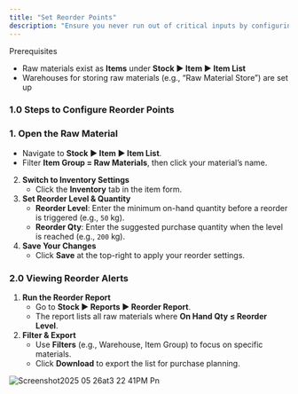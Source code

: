 ```yaml
---
title: "Set Reorder Points"
description: "Ensure you never run out of critical inputs by configuring reorder levels and quantities for your raw materials in the CGIC App."
---
```


<Info>
  Prerequisites

  - Raw materials exist as **Items** under **Stock ▶️ Item ▶️ Item List**
  - Warehouses for storing raw materials (e.g., “Raw Material Store”) are set up
</Info>

### 1.0 Steps to Configure Reorder Points

### 1. **Open the Raw Material**

- Navigate to **Stock ▶️ Item ▶️ Item List**.
- Filter **Item Group = Raw Materials**, then click your material’s name.

2. **Switch to Inventory Settings**
   - Click the **Inventory** tab in the item form.
3. **Set Reorder Level & Quantity**
   - **Reorder Level**: Enter the minimum on-hand quantity before a reorder is triggered (e.g., `50` kg).
   - **Reorder Qty**: Enter the suggested purchase quantity when the level is reached (e.g., `200` kg).
4. **Save Your Changes**
   - Click **Save** at the top-right to apply your reorder settings.

### 2.0 Viewing Reorder Alerts

1. **Run the Reorder Report**
   - Go to **Stock ▶️ Reports ▶️ Reorder Report**.
   - The report lists all raw materials where **On Hand Qty ≤ Reorder Level**.
2. **Filter & Export**
   - Use **Filters** (e.g., Warehouse, Item Group) to focus on specific materials.
   - Click **Download** to export the list for purchase planning.

![Screenshot2025 05 26at3 22 41PM Pn](/images/Screenshot2025-05-26at3.22.41PM.png)